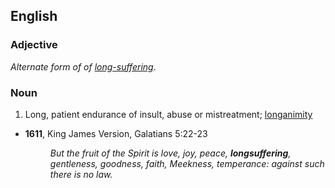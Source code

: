 ==English==
===Adjective===
{{en-adj}}

''Alternate form of of [[long-suffering]]''.

===Noun===
{{en-noun|-}}
# Long, patient endurance of insult, abuse or mistreatment; [[longanimity]]
* '''1611''', King James Version, Galatians 5:22-23
*: ''But the fruit of the Spirit is love, joy, peace, '''longsuffering''', gentleness, goodness, faith, Meekness, temperance: against such there is no law.''